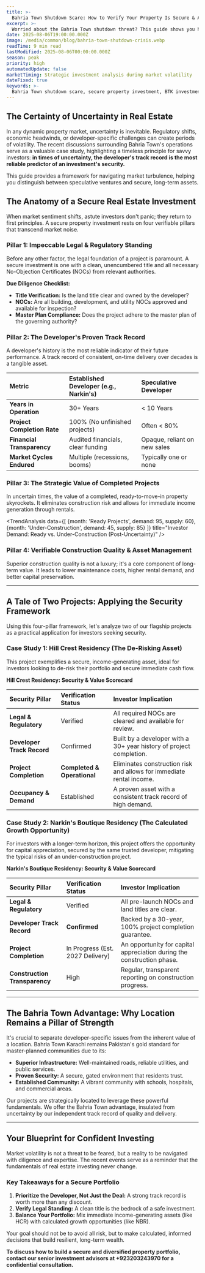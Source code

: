 ```yaml
---
title: >-
  Bahria Town Shutdown Scare: How to Verify Your Property Is Secure & Avoid Risk
excerpt: >-
  Worried about the Bahria Town shutdown threat? This guide shows you how to verify your property's legal standing, choose secure developers, and protect your investment from market shocks.
date: 2025-08-06T19:00:00.000Z
image: /media/common/blog/bahria-town-shutdown-crisis.webp
readTime: 9 min read
lastModified: 2025-08-06T00:00:00.000Z
season: peak
priority: high
automatedUpdate: false
marketTiming: Strategic investment analysis during market volatility
dateFixed: true
keywords: >-
  Bahria Town shutdown scare, secure property investment, BTK investment risk, verify property legal status, established real estate developers, Narkins Builders, Hill Crest Residency, Narkins Boutique Residency
---
```


## The Certainty of Uncertainty in Real Estate

In any dynamic property market, uncertainty is inevitable. Regulatory shifts, economic headwinds, or developer-specific challenges can create periods of volatility. The recent discussions surrounding Bahria Town's operations serve as a valuable case study, highlighting a timeless principle for savvy investors: **in times of uncertainty, the developer's track record is the most reliable predictor of an investment's security.**

This guide provides a framework for navigating market turbulence, helping you distinguish between speculative ventures and secure, long-term assets.

## The Anatomy of a Secure Real Estate Investment

When market sentiment shifts, astute investors don't panic; they return to first principles. A secure property investment rests on four verifiable pillars that transcend market noise.

### Pillar 1: Impeccable Legal & Regulatory Standing
Before any other factor, the legal foundation of a project is paramount. A secure investment is one with a clean, unencumbered title and all necessary No-Objection Certificates (NOCs) from relevant authorities.

**Due Diligence Checklist:**
*   **Title Verification:** Is the land title clear and owned by the developer?
*   **NOCs:** Are all building, development, and utility NOCs approved and available for inspection?
*   **Master Plan Compliance:** Does the project adhere to the master plan of the governing authority?

### Pillar 2: The Developer's Proven Track Record
A developer's history is the most reliable indicator of their future performance. A track record of consistent, on-time delivery over decades is a tangible asset.

| Metric | Established Developer (e.g., Narkin's) | Speculative Developer |
| :--- | :--- | :--- |
| **Years in Operation** | 30+ Years | < 10 Years |
| **Project Completion Rate** | 100% (No unfinished projects) | Often < 80% |
| **Financial Transparency** | Audited financials, clear funding | Opaque, reliant on new sales |
| **Market Cycles Endured** | Multiple (recessions, booms) | Typically one or none |

### Pillar 3: The Strategic Value of Completed Projects
In uncertain times, the value of a completed, ready-to-move-in property skyrockets. It eliminates construction risk and allows for immediate income generation through rentals.

<TrendAnalysis 
  data={[
    {month: 'Ready Projects', demand: 95, supply: 60},
    {month: 'Under-Construction', demand: 45, supply: 85}
  ]}
  title="Investor Demand: Ready vs. Under-Construction (Post-Uncertainty)"
/>

### Pillar 4: Verifiable Construction Quality & Asset Management
Superior construction quality is not a luxury; it's a core component of long-term value. It leads to lower maintenance costs, higher rental demand, and better capital preservation.

---

## A Tale of Two Projects: Applying the Security Framework

Using this four-pillar framework, let's analyze two of our flagship projects as a practical application for investors seeking security.

### Case Study 1: Hill Crest Residency (The De-Risking Asset)
This project exemplifies a secure, income-generating asset, ideal for investors looking to de-risk their portfolio and secure immediate cash flow.

**Hill Crest Residency: Security & Value Scorecard**

| Security Pillar | Verification Status | Investor Implication |
| :--- | :--- | :--- |
| **Legal & Regulatory** | Verified | All required NOCs are cleared and available for review. |
| **Developer Track Record** | Confirmed | Built by a developer with a 30+ year history of project completion. |
| **Project Completion** | **Completed & Operational** | Eliminates construction risk and allows for immediate rental income. |
| **Occupancy & Demand** | Established | A proven asset with a consistent track record of high demand. |

### Case Study 2: Narkin's Boutique Residency (The Calculated Growth Opportunity)
For investors with a longer-term horizon, this project offers the opportunity for capital appreciation, secured by the same trusted developer, mitigating the typical risks of an under-construction project.

**Narkin's Boutique Residency: Security & Value Scorecard**

| Security Pillar | Verification Status | Investor Implication |
| :--- | :--- | :--- |
| **Legal & Regulatory** | Verified | All pre-launch NOCs and land titles are clear. |
| **Developer Track Record** | **Confirmed** | Backed by a 30-year, 100% project completion guarantee. |
| **Project Completion** | In Progress (Est. 2027 Delivery) | An opportunity for capital appreciation during the construction phase. |
| **Construction Transparency**| High | Regular, transparent reporting on construction progress. |

---

## The Bahria Town Advantage: Why Location Remains a Pillar of Strength

It's crucial to separate developer-specific issues from the inherent value of a location. Bahria Town Karachi remains Pakistan's gold standard for master-planned communities due to its:

*   **Superior Infrastructure:** Well-maintained roads, reliable utilities, and public services.
*   **Proven Security:** A secure, gated environment that residents trust.
*   **Established Community:** A vibrant community with schools, hospitals, and commercial areas.

Our projects are strategically located to leverage these powerful fundamentals. We offer the Bahria Town advantage, insulated from uncertainty by our independent track record of quality and delivery.

---

## Your Blueprint for Confident Investing

Market volatility is not a threat to be feared, but a reality to be navigated with diligence and expertise. The recent events serve as a reminder that the fundamentals of real estate investing never change.

### Key Takeaways for a Secure Portfolio
1.  **Prioritize the Developer, Not Just the Deal:** A strong track record is worth more than any discount.
2.  **Verify Legal Standing:** A clean title is the bedrock of a safe investment.
3.  **Balance Your Portfolio:** Mix immediate income-generating assets (like HCR) with calculated growth opportunities (like NBR).

Your goal should not be to avoid all risk, but to make calculated, informed decisions that build resilient, long-term wealth.

**To discuss how to build a secure and diversified property portfolio, contact our senior investment advisors at +923203243970 for a confidential consultation.**